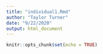 ```yaml
---
title: "individual1.Rmd"
author: "Taylor Turner"
date: "9/22/2020"
output: html_document
---
```


```r
knitr::opts_chunk$set(echo = TRUE)
```

